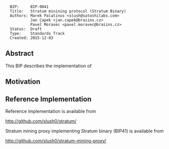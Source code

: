 <pre>
  BIP:     BIP-0041
  Title:   Stratum minining protocol (Stratum Binary)
  Authors: Marek Palatinus <slush@satoshilabs.com>
           Jan Capek <jan.capek@braiins.cz>
           Pavel Moravec <pavel.moravec@braiins.cz>
  Status:  Draft
  Type:    Standards Track
  Created: 2015-12-03
</pre>

==Abstract==

This BIP describes the implementation of 

==Motivation==

==Reference Implementation==

Reference implementation is available from

http://github.com/slush0/stratum/

Stratum mining proxy implementing Stratum binary (BIP41) is available from

http://github.com/slush0/stratum-mining-proxy/
